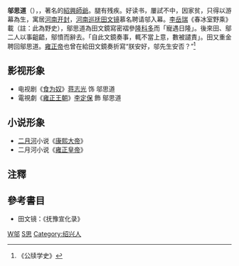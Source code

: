 '''邬思道'''（{{bd|?||?||}}），{{fact|一名'''斯道'''，字'''王露'''，[[浙江|浙江]][[绍兴|绍兴]]人}}，著名的[[紹興師爺|紹興師爺]]。腿有残疾。好读书，屢試不中，因家贫，只得以游幕為生，寓居[[河南|河南]][[开封|开封]]，[[河南巡抚|河南巡抚]][[田文镜|田文镜]]慕名聘请邬入幕。[[李岳瑞|李岳瑞]]《春冰室野乘》載（註：此為野史），鄔思道為田文鏡寫密褶參[[隆科多|隆科多]]而「寵遇日隆」。後來田、鄔二人以事齟齬，鄔憤而辭去。「自此文鏡奏事，輒不當上意，數被譴責」。田又重金聘回鄔思道。[[雍正帝|雍正帝]]也曾在給田文鏡奏折寫“朕安好，邬先生安否？”<ref>《公牍学史》</ref>

==影视形象==
*电视剧《[[食为奴|食为奴]]》[[蒋志光|蒋志光]] 饰 邬思道
*電視劇《[[雍正王朝|雍正王朝]]》[[李定保|李定保]]  飾  鄔思道

==小说形象==
*[[二月河|二月河]]小说《[[康熙大帝|康熙大帝]]》
*二月河小说《[[雍正皇帝|雍正皇帝]]》

==注釋==
{{reflist}}
==參考書目==
* 田文镜：《抚豫宣化录》

{{清朝人物小作品}}

[[Category:绍兴师爷|W邬]]
[[Category:邬姓|S思]]
[[Category:绍兴人|Category:绍兴人]]